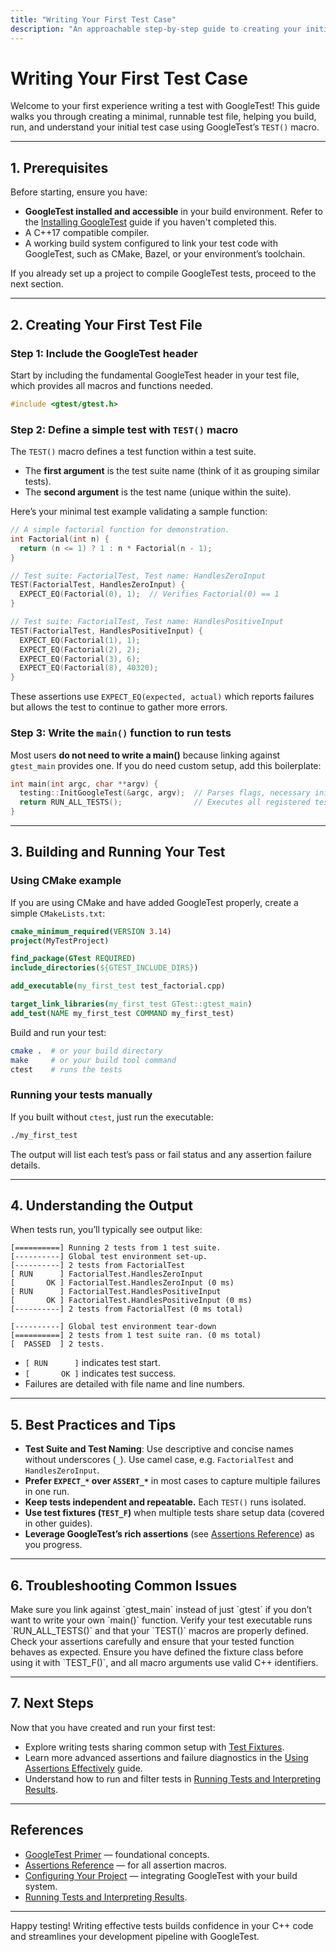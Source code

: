 ```yaml
---
title: "Writing Your First Test Case"
description: "An approachable step-by-step guide to creating your initial test file with GoogleTest. Includes a minimal working example (e.g., using TEST macro), explanations of required boilerplate, and expected behaviors. Ensures users can build and run a simple test quickly."
---
```


# Writing Your First Test Case

Welcome to your first experience writing a test with GoogleTest! This guide walks you through creating a minimal, runnable test file, helping you build, run, and understand your initial test case using GoogleTest’s `TEST()` macro.

---

## 1. Prerequisites

Before starting, ensure you have:

- **GoogleTest installed and accessible** in your build environment. Refer to the [Installing GoogleTest](../setup-prerequisites-installation/installation-mac-linux-windows) guide if you haven't completed this.
- A C++17 compatible compiler.
- A working build system configured to link your test code with GoogleTest, such as CMake, Bazel, or your environment’s toolchain.

If you already set up a project to compile GoogleTest tests, proceed to the next section.

---

## 2. Creating Your First Test File

### Step 1: Include the GoogleTest header

Start by including the fundamental GoogleTest header in your test file, which provides all macros and functions needed.

```cpp
#include <gtest/gtest.h>
```

### Step 2: Define a simple test with `TEST()` macro

The `TEST()` macro defines a test function within a test suite.

- The **first argument** is the test suite name (think of it as grouping similar tests).
- The **second argument** is the test name (unique within the suite).

Here’s your minimal test example validating a sample function:

```cpp
// A simple factorial function for demonstration.
int Factorial(int n) {
  return (n <= 1) ? 1 : n * Factorial(n - 1);
}

// Test suite: FactorialTest, Test name: HandlesZeroInput
TEST(FactorialTest, HandlesZeroInput) {
  EXPECT_EQ(Factorial(0), 1);  // Verifies Factorial(0) == 1
}

// Test suite: FactorialTest, Test name: HandlesPositiveInput
TEST(FactorialTest, HandlesPositiveInput) {
  EXPECT_EQ(Factorial(1), 1);
  EXPECT_EQ(Factorial(2), 2);
  EXPECT_EQ(Factorial(3), 6);
  EXPECT_EQ(Factorial(8), 40320);
}
```


These assertions use `EXPECT_EQ(expected, actual)` which reports failures but allows the test to continue to gather more errors.

### Step 3: Write the `main()` function to run tests

Most users **do not need to write a main()** because linking against `gtest_main` provides one. If you do need custom setup, add this boilerplate:

```cpp
int main(int argc, char **argv) {
  testing::InitGoogleTest(&argc, argv);  // Parses flags, necessary initialization
  return RUN_ALL_TESTS();                // Executes all registered tests
}
```


---

## 3. Building and Running Your Test

### Using CMake example

If you are using CMake and have added GoogleTest properly, create a simple `CMakeLists.txt`:

```cmake
cmake_minimum_required(VERSION 3.14)
project(MyTestProject)

find_package(GTest REQUIRED)
include_directories(${GTEST_INCLUDE_DIRS})

add_executable(my_first_test test_factorial.cpp)

target_link_libraries(my_first_test GTest::gtest_main)
add_test(NAME my_first_test COMMAND my_first_test)
```

Build and run your test:

```bash
cmake .  # or your build directory
make     # or your build tool command
ctest    # runs the tests
```

### Running your tests manually

If you built without `ctest`, just run the executable:

```bash
./my_first_test
```

The output will list each test’s pass or fail status and any assertion failure details.

---

## 4. Understanding the Output

When tests run, you’ll typically see output like:

```none
[==========] Running 2 tests from 1 test suite.
[----------] Global test environment set-up.
[----------] 2 tests from FactorialTest
[ RUN      ] FactorialTest.HandlesZeroInput
[       OK ] FactorialTest.HandlesZeroInput (0 ms)
[ RUN      ] FactorialTest.HandlesPositiveInput
[       OK ] FactorialTest.HandlesPositiveInput (0 ms)
[----------] 2 tests from FactorialTest (0 ms total)

[----------] Global test environment tear-down
[==========] 2 tests from 1 test suite ran. (0 ms total)
[  PASSED  ] 2 tests.
```

- `[ RUN      ]` indicates test start.
- `[       OK ]` indicates test success.
- Failures are detailed with file name and line numbers.

---

## 5. Best Practices and Tips

- **Test Suite and Test Naming**: Use descriptive and concise names without underscores (`_`). Use camel case, e.g. `FactorialTest` and `HandlesZeroInput`.
- **Prefer `EXPECT_*` over `ASSERT_*`** in most cases to capture multiple failures in one run.
- **Keep tests independent and repeatable.** Each `TEST()` runs isolated.
- **Use test fixtures (`TEST_F`)** when multiple tests share setup data (covered in other guides).
- **Leverage GoogleTest’s rich assertions** (see [Assertions Reference](../core-testing-apis/assertions)) as you progress.

---

## 6. Troubleshooting Common Issues

<AccordionGroup title="Troubleshooting Common First Test Issues">
<Accordion title="Linker errors about missing main">
Make sure you link against `gtest_main` instead of just `gtest` if you don’t want to write your own `main()` function.
</Accordion>
<Accordion title="Test not discovered or run">
Verify your test executable runs `RUN_ALL_TESTS()` and that your `TEST()` macros are properly defined.
</Accordion>
<Accordion title="Tests failing unexpectedly">
Check your assertions carefully and ensure that your tested function behaves as expected.
</Accordion>
<Accordion title="Compiler errors about `TEST_F` or fixture class">
Ensure you have defined the fixture class before using it with `TEST_F()`, and all macro arguments use valid C++ identifiers.
</Accordion>
</AccordionGroup>

---

## 7. Next Steps

Now that you have created and run your first test:

- Explore writing tests sharing common setup with [Test Fixtures](../primer.md#same-data-multiple-tests).
- Learn more advanced assertions and failure diagnostics in the [Using Assertions Effectively](../../guides/core-testing-workflows/using-assertions-effectively) guide.
- Understand how to run and filter tests in [Running Tests and Interpreting Results](../first-test-validation/running-tests-and-interpreting-results).

---

## References

- [GoogleTest Primer](../primer.md) — foundational concepts.
- [Assertions Reference](../core-testing-apis/assertions.md) — for all assertion macros.
- [Configuring Your Project](../setup-prerequisites-installation/configuring-your-project.md) — integrating GoogleTest with your build system.
- [Running Tests and Interpreting Results](../first-test-validation/running-tests-and-interpreting-results.md).

---

Happy testing! Writing effective tests builds confidence in your C++ code and streamlines your development pipeline with GoogleTest.
